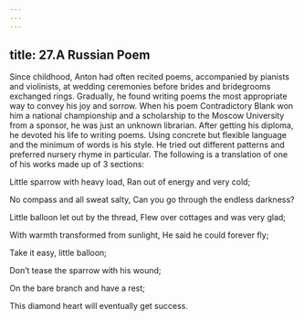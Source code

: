 ```yaml
---
---
---
```

title: 27.A Russian Poem
---






Since childhood, Anton had often recited poems, accompanied by pianists and violinists, at wedding ceremonies before brides and bridegrooms exchanged rings. Gradually, he found writing poems the most appropriate way to convey his joy and sorrow. When his poem Contradictory Blank won him a national championship and a scholarship to the Moscow University from a sponsor, he was just an unknown librarian. After getting his diploma, he devoted his life to writing poems. Using concrete but flexible language and the minimum of words is his style. He tried out different patterns and preferred nursery rhyme in particular. The following is a translation of one of his works made up of 3 sections: 

Little sparrow with heavy load, Ran out of energy and very cold; 

No compass and all sweat salty, Can you go through the endless darkness?

Little balloon let out by the thread, Flew over cottages and was very glad; 

With warmth transformed from sunlight, He said he could forever fly;

Take it easy, little balloon;

Don’t tease the sparrow with his wound;

On the bare branch and have a rest;

This diamond heart will eventually get success.